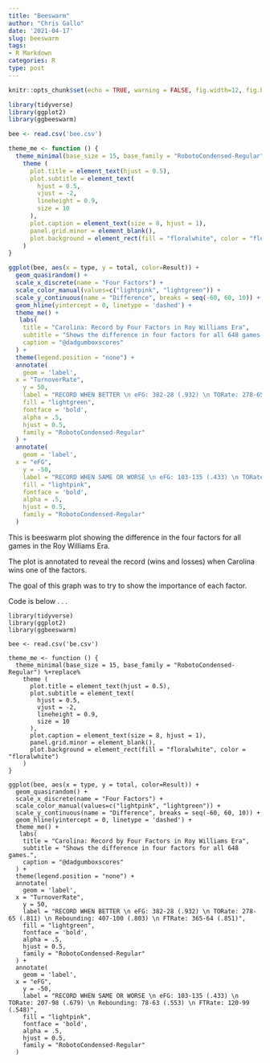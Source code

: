 ```yaml
---
title: "Beeswarm"
author: "Chris Gallo"
date: '2021-04-17'
slug: beeswarm
tags:
- R Markdown
categories: R
type: post
---
```


```r
knitr::opts_chunk$set(echo = TRUE, warning = FALSE, fig.width=12, fig.height=8)
```

```r
library(tidyverse)
library(ggplot2)
library(ggbeeswarm)

bee <- read.csv('bee.csv')

theme_me <- function () {
  theme_minimal(base_size = 15, base_family = "RobotoCondensed-Regular") %+replace%
    theme (
      plot.title = element_text(hjust = 0.5),
      plot.subtitle = element_text(
        hjust = 0.5,
        vjust = -2,
        lineheight = 0.9,
        size = 10
      ),
      plot.caption = element_text(size = 8, hjust = 1),
      panel.grid.minor = element_blank(),
      plot.background = element_rect(fill = "floralwhite", color = "floralwhite")
    )
}

ggplot(bee, aes(x = type, y = total, color=Result)) +
  geom_quasirandom() +
  scale_x_discrete(name = "Four Factors") +
  scale_color_manual(values=c("lightpink", "lightgreen")) +
  scale_y_continuous(name = "Difference", breaks = seq(-60, 60, 10)) +
  geom_hline(yintercept = 0, linetype = 'dashed') +
  theme_me() +
   labs(
    title = "Carolina: Record by Four Factors in Roy Williams Era",
    subtitle = "Shows the difference in four factors for all 648 games.",
    caption = "@dadgumboxscores"
  ) +
  theme(legend.position = "none") +
  annotate(
    geom = 'label',
  x = "TurnoverRate",
    y = 50,
    label = "RECORD WHEN BETTER \n eFG: 382-28 (.932) \n TORate: 278-65 (.811) \n Rebounding: 407-100 (.803) \n FTRate: 365-64 (.851)",
    fill = "lightgreen",
    fontface = 'bold',
    alpha = .5,
    hjust = 0.5,
    family = "RobotoCondensed-Regular"
  ) +
  annotate(
    geom = 'label',
  x = "eFG",
    y = -50,
    label = "RECORD WHEN SAME OR WORSE \n eFG: 103-135 (.433) \n TORate: 207-98 (.679) \n Rebounding: 78-63 (.553) \n FTRate: 120-99 (.548)",
    fill = "lightpink",
    fontface = 'bold',
    alpha = .5,
    hjust = 0.5,
    family = "RobotoCondensed-Regular"
  )

```
This is beeswarm plot showing the difference in the four factors for all games in the Roy Williams Era.

The plot is annotated to reveal the record (wins and losses) when Carolina wins one of the factors.

The goal of this graph was to try to show the importance of each factor.

Code is below . . .

```
library(tidyverse)
library(ggplot2)
library(ggbeeswarm)

bee <- read.csv('be.csv')

theme_me <- function () {
  theme_minimal(base_size = 15, base_family = "RobotoCondensed-Regular") %+replace%
    theme (
      plot.title = element_text(hjust = 0.5),
      plot.subtitle = element_text(
        hjust = 0.5,
        vjust = -2,
        lineheight = 0.9,
        size = 10
      ),
      plot.caption = element_text(size = 8, hjust = 1),
      panel.grid.minor = element_blank(),
      plot.background = element_rect(fill = "floralwhite", color = "floralwhite")
    )
}

ggplot(bee, aes(x = type, y = total, color=Result)) +
  geom_quasirandom() +
  scale_x_discrete(name = "Four Factors") +
  scale_color_manual(values=c("lightpink", "lightgreen")) +
  scale_y_continuous(name = "Difference", breaks = seq(-60, 60, 10)) +
  geom_hline(yintercept = 0, linetype = 'dashed') +
  theme_me() +
   labs(
    title = "Carolina: Record by Four Factors in Roy Williams Era",
    subtitle = "Shows the difference in four factors for all 648 games.",
    caption = "@dadgumboxscores"
  ) +
  theme(legend.position = "none") +
  annotate(
    geom = 'label',
  x = "TurnoverRate",
    y = 50,
    label = "RECORD WHEN BETTER \n eFG: 382-28 (.932) \n TORate: 278-65 (.811) \n Rebounding: 407-100 (.803) \n FTRate: 365-64 (.851)",
    fill = "lightgreen",
    fontface = 'bold',
    alpha = .5,
    hjust = 0.5,
    family = "RobotoCondensed-Regular"
  ) +
  annotate(
    geom = 'label',
  x = "eFG",
    y = -50,
    label = "RECORD WHEN SAME OR WORSE \n eFG: 103-135 (.433) \n TORate: 207-98 (.679) \n Rebounding: 78-63 (.553) \n FTRate: 120-99 (.548)",
    fill = "lightpink",
    fontface = 'bold',
    alpha = .5,
    hjust = 0.5,
    family = "RobotoCondensed-Regular"
  )

```
